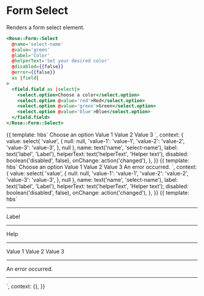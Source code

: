 
<Meta title="Rose/Form/Select" component="Form/Select" />

# Form Select

Renders a form select element.

```handlebars
<Rose::Form::Select
  @name='select-name'
  @value='green'
  @label='Color'
  @helperText='Set your desired color'
  @disabled={{false}}
  @error={{false}}
  as |field|
>
  <field.field as |select|>
    <select.option>Choose a color</select.option>
    <select.option @value='red'>Red</select.option>
    <select.option @value='green'>Green</select.option>
    <select.option @value='blue'>Blue</select.option>
  </field.field>
</Rose::Form::Select>
```

<Preview>
  <Story name="Basic" height="10rem">
    {{
      template: hbs`
      <Rose::Form::Select
        @name={{name}}
        @value={{value}}
        @label={{label}}
        @helperText={{helperText}}
        @disabled={{disabled}}
        @error={{false}}
        @onChange={{fn onChange}}
        as |field|
      >
        <field.field as |select|>
          <select.option>Choose an option</select.option>
          <select.option @value="value-1">Value 1</select.option>
          <select.option @value="value-2">Value 2</select.option>
          <select.option @value="value-3">Value 3</select.option>
        </field.field>
      </Rose::Form::Select>
    `,
      context: {
        value: select(
          'value',
          {
            null: null,
            'value-1': 'value-1',
            'value-2': 'value-2',
            'value-3': 'value-3',
          },
          null
        ),
        name: text('name', 'select-name'),
        label: text('label', 'Label'),
        helperText: text('helperText', 'Helper text'),
        disabled: boolean('disabled', false),
        onChange: action('changed'),
      },
    }}
  </Story>
</Preview>

<Preview>
  <Story name="Select with Errors" height="10rem">
    {{
      template: hbs`
      <Rose::Form::Select
        @name={{name}}
        @value={{value}}
        @label={{label}}
        @helperText={{helperText}}
        @disabled={{disabled}}
        @error={{true}}
        @onChange={{fn onChange}}
        as |field|
      >
        <field.field as |select|>
          <select.option>Choose an option</select.option>
          <select.option @value="value-1">Value 1</select.option>
          <select.option @value="value-2">Value 2</select.option>
          <select.option @value="value-3">Value 3</select.option>
        </field.field>
        <field.errors as |errors|>
          <errors.message>An error occurred.</errors.message>
        </field.errors>
      </Rose::Form::Select>
    `,
      context: {
        value: select(
          'value',
          {
            null: null,
            'value-1': 'value-1',
            'value-2': 'value-2',
            'value-3': 'value-3',
          },
          null
        ),
        name: text('name', 'select-name'),
        label: text('label', 'Label'),
        helperText: text('helperText', 'Helper text'),
        disabled: boolean('disabled', false),
        onChange: action('changed'),
      },
    }}
  </Story>
</Preview>

<Preview>
  <Story name="Fully Contextual Select">
    {{
      template: hbs`
      <Rose::Form::Select @value="value-3" @error={{true}} @contextual={{true}} as |field|>
        <hr />
        <field.label>Label</field.label>
        <hr />
        <field.helperText>Help</field.helperText>
        <hr />
        <field.field as |select|>
          <select.option @value="value-1">Value 1</select.option>
          <select.option @value="value-2">Value 2</select.option>
          <select.option @value="value-3">Value 3</select.option>
        </field.field>
        <hr />
        <field.errors as |errors|>
          <errors.message>An error occurred.</errors.message>
        </field.errors>
        <hr />
      </Rose::Form::Select>
    `,
      context: {},
    }}
  </Story>
</Preview>

